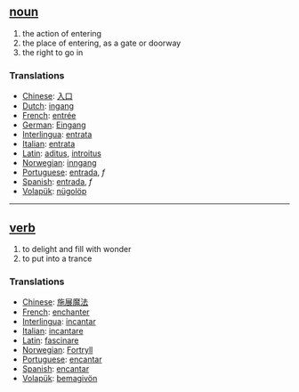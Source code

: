 == [[noun]] == 
# the action of entering
# the place of entering, as a gate or doorway
# the right to go in

=== Translations ===
*[[Chinese]]: [[入口]]
*[[Dutch]]: [[ingang]]
*[[French]]: [[entrée]]
*[[German]]: [[Eingang]]
*[[Interlingua]]: [[entrata]]
*[[Italian]]: [[entrata]]
*[[Latin]]: [[aditus]], [[introitus]]
*[[Norwegian]]: [[inngang]]
*[[Portuguese]]: [[entrada]], ''f''
*[[Spanish]]: [[entrada]], ''f''
*[[Volapük]]: [[nügolöp]]

----

== [[verb]] == 
# to delight and fill with wonder
# to put into a trance 

=== Translations ===
*[[Chinese]]: [[施展魔法]]
*[[French]]: [[enchanter]]
*[[Interlingua]]: [[incantar]]
*[[Italian]]: [[incantare]]
*[[Latin]]: [[fascinare]]
*[[Norwegian]]: [[Fortryll]]
*[[Portuguese]]: [[encantar]]
*[[Spanish]]: [[encantar]]
*[[Volapük]]: [[bemagivön]]
